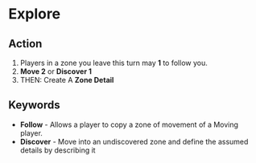 
# Explore

## Action

1.  Players in a zone you leave this turn may **<InlineDefine uppercase term='flip'/> 1** to follow you.
1.  **Move 2** or **Discover 1**
1.  THEN: Create A **Zone Detail**

## Keywords

-   **Follow** - Allows a player to copy a zone of movement of a Moving player.
-   **Discover** - Move into an undiscovered zone and define the assumed details by describing it

